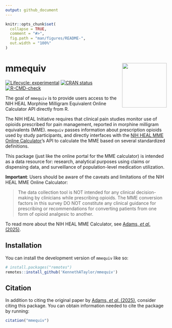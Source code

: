 ```yaml
---
output: github_document
---
```


<!-- README.md is generated from README.Rmd. Please edit that file -->

```r
knitr::opts_chunk$set(
  collapse = TRUE,
  comment = "#>",
  fig.path = "man/figures/README-",
  out.width = "100%"
)
```

# mmequiv <img src="man/figures/logo.png" align="right" height="139"/>

<!-- badges: start -->

[![Lifecycle: experimental](https://img.shields.io/badge/lifecycle-experimental-orange.svg)](https://lifecycle.r-lib.org/articles/stages.html#experimental) [![CRAN status](https://www.r-pkg.org/badges/version/mmequiv)](https://CRAN.R-project.org/package=mmequiv) [![R-CMD-check](https://github.com/KennethATaylor/mmequiv/actions/workflows/R-CMD-check.yaml/badge.svg)](https://github.com/KennethATaylor/mmequiv/actions/workflows/R-CMD-check.yaml)

<!-- badges: end -->

The goal of `mmequiv` is to provide users access to the NIH HEAL Morphine Milligram Equivalent Online Calculator API directly from R.

The NIH HEAL Initiative requires that clinical pain studies monitor use of opioids prescribed for pain management, reported in morphine milligram equivalents (MME). `mmequiv` passes information about prescription opioids used by study participants, and directly interfaces with the [NIH HEAL MME Online Calculator](https://research-mme.wakehealth.edu/)'s API to calculate the MME based on several standardized definitions.

This package (just like the online portal for the MME calculator) is intended as a data resource for: research, analytical purposes using claims or dispensing data, and surveillance of population-level medication utilization.

**Important**: Users should be aware of the caveats and limitations of the NIH HEAL MME Online Calculator:

> The data collection tool is NOT intended for any clinical decision-making by clinicians while prescribing opioids. The MME conversion factors in this survey DO NOT constitute any clinical guidance for prescribing or recommendations for converting patients from one form of opioid analgesic to another.

To read more about the NIH HEAL MME Calculator, see [Adams, *et al*. (2025)](https://www.doi.org/10.1097/j.pain.0000000000003529).

## Installation

You can install the development version of `mmequiv` like so:

``` r
# install.packages("remotes")
remotes::install_github('KennethATaylor/mmequiv')
```

## Citation

In addition to citing the original paper by [Adams, *et al*. (2025)](https://www.doi.org/10.1097/j.pain.0000000000003529), consider citing this package. You can obtain information needed to cite the package by running:

``` r
citation("mmequiv")
```